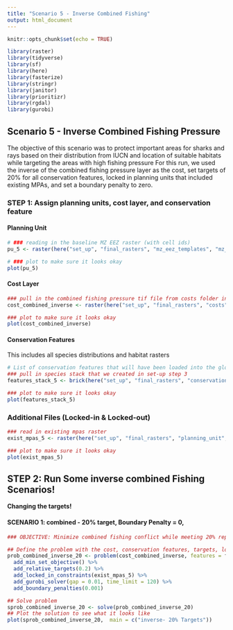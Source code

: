 ```yaml
---
title: "Scenario 5 - Inverse Combined Fishing"
output: html_document
---
```


```r
knitr::opts_chunk$set(echo = TRUE)

library(raster)
library(tidyverse)
library(sf)
library(here)
library(fasterize)
library(stringr)
library(janitor)
library(prioritizr)
library(rgdal)
library(gurobi)
```

## Scenario 5 - Inverse Combined Fishing Pressure 
The objective of this scenario was to protect important areas for sharks and rays based on their distribution from IUCN and location of suitable habitats while targeting the areas with high fishing pressure  For this run, we used the inverse of the combined fishing pressure layer as the cost, set targets of 20% for all conservation features, locked in planning units that included existing MPAs, and set a boundary penalty to zero. 

### **STEP 1: Assign planning units, cost layer, and conservation feature**

#### Planning Unit
```r
# ### reading in the baseline MZ EEZ raster (with cell ids) 
pu_5 <- raster(here("set_up", "final_rasters", "mz_eez_templates", "mz_rast_id.tif"))

# ### plot to make sure it looks okay
plot(pu_5)
```

#### Cost Layer
```r
### pull in the combined fishing pressure tif file from costs folder in repo
cost_combined_inverse <- raster(here("set_up", "final_rasters", "costs", "combined_inverse_simple.tif"))

### plot to make sure it looks okay
plot(cost_combined_inverse)
```

#### Conservation Features
This includes all species distributions and habitat rasters

```r
# List of conservation features that will have been loaded into the global environment in other
### pull in species stack that we created in set-up step 3
features_stack_5 <- brick(here("set_up", "final_rasters", "conservation_features", "all_features_stack.tif"))

### plot to make sure it looks okay
plot(features_stack_5)
```

### Additional Files (Locked-in & Locked-out)
```r
### read in existing mpas raster
exist_mpas_5 <- raster(here("set_up", "final_rasters", "planning_unit", "exist_mpa.tif"))

### plot to make sure it looks okay
plot(exist_mpas_5)
```

## **STEP 2: Run Some inverse combined Fishing Scenarios!**

**Changing the targets!**

#### SCENARIO 1: combined - 20% target, Boundary Penalty = 0,  
```r
### OBJECTIVE: Minimize combined fishing conflict while meeting 20% representation targets, locking in MPAs, and a boundary penalty of 0

## Define the problem with the cost, conservation features, targets, locked in and locked out constraints using the minimum set objective
prob_combined_inverse_20 <- problem(cost_combined_inverse, features = features_stack_5) %>%
  add_min_set_objective() %>%
  add_relative_targets(0.2) %>%
  add_locked_in_constraints(exist_mpas_5) %>%
  add_gurobi_solver(gap = 0.01, time_limit = 120) %>% 
  add_boundary_penalties(0.001)

## Solve problem
sprob_combined_inverse_20 <- solve(prob_combined_inverse_20)
## Plot the solution to see what it looks like
plot(sprob_combined_inverse_20,  main = c("inverse- 20% Targets"))
```